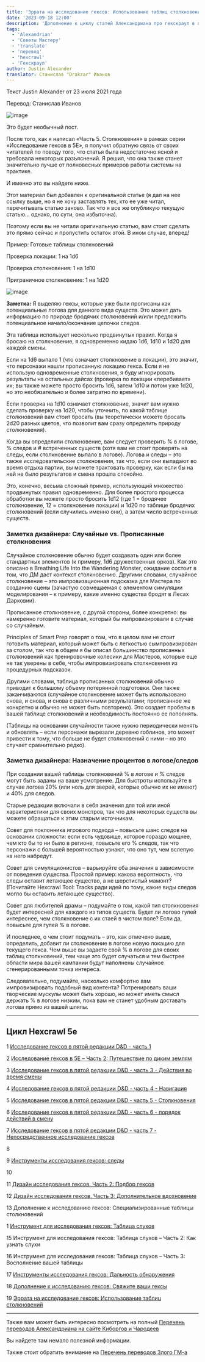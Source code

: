 ```yaml
---
title: 'Эррата на исследование гексов: Использование таблиц столкновений'
date: '2023-09-18 12:00'
description: 'Дополнение к циклу статей Александриана про гекскраул в пятой редакции D&D про использование таблиц столкновений #alexandrian #gmtips #hexcrawl'
tags:
  - 'Alexandrian'
  - 'Советы Мастеру'
  - 'translate'
  - 'перевод'
  - 'hexcrawl'
  - 'Гекскраул'
author: Justin Alexander
translator: Станислав "Drakzar" Иванов
---
```


Текст Justin Alexander от 23 июля 2021 года

Перевод: Станислав Иванов

![image](https://cyborgsandmages.com/images/hexcrawl-5e-random-encounter-tables-1.jpg)

Это будет необычный пост.

После того, как я написал «Часть 5. Столкновения» в рамках серии «Исследование гексов в 5E», я получил обратную связь от своих читателей по поводу того, что статья была недостаточно ясной и требовала некоторых разъяснений. Я решил, что она также станет значительно лучше от полновесных примеров работы системы на практике.

И именно это вы найдете ниже.

Этот материал был добавлен к оригинальной статье (я дал на нее ссылку выше, но я не хочу заставлять тех, кто ее уже читал, перечитывать статью заново. Так что я все же опубликую текущую статью… однако, по сути, она избыточна).

Поэтому если вы не читали оригинальную статью, вам стоит сделать это прямо сейчас и пропустить остаток этой. В ином случае, вперед!

Пример: Готовые таблицы столкновений

Проверка локации: 1 на 1d6

Проверка столкновения: 1 на 1d10

Приграничное столкновение: 1 на 1d20

![image](https://cyborgsandmages.com/images/hexcrawl-5e-random-encounter-tables-2.jpg)

**Заметка:** Я выделяю гексы, которые уже были прописаны как потенциальные логова для данного вида существ. Это может дать информацию по природе бродячих столкновений и/или предложить потенциальное начало/окончание цепочки следов.

Эта таблица использует несколько продвинутых правил. Когда я бросаю на столкновение, я одновременно кидаю 1d6, 1d10 и 1d20 для каждой смены.

Если на 1d6 выпало 1 (что означает столкновение в локации), это значит, что персонажи нашли прописанную локацию гекса. Если я не использую одновременные столкновения, я буду игнорировать результаты на остальных дайсах (проверка по локации «перебивает» их; вы также можете просто бросить 1d6, затем 1d10 и потом уже 1d20, но это необязательно и более затратно по времени).

Если проверка на 1d10 означает столкновение, значит вам нужно сделать проверку на 1d20, чтобы уточнить, по какой таблице столкновений вам стоит бросать (вы теоретически можете бросать 2d20 разных цветов, что позволит вам сразу определить природу столкновения).

Когда вы определили столкновение, вам следует проверить % в логове, % следов и # встреченных существ (хотя вам не стоит проверять на следы, если столкновение выпало в логове). Логова и следы – это также исследовательские столкновения, так что, если они выпадают во время отдыха партии, вы можете трактовать проверку, как если бы на ней не было результатов и смена прошла спокойно.

Это, конечно, весьма сложный пример, использующий множество продвинутых правил одновременно. Для более простого процесса обработки вы можете просто бросить 1d12 (где 1 = бродячее столкновение, 12 = столкновение локации) и 1d20 по таблице бродячих столкновений (если случились именно они), а затем число встреченных существ.

<Aside>

### Заметка дизайнера: Случайные vs. Прописанные столкновения

Случайное столкновение обычно будет создавать один или более стандартных элементов (к примеру, 1d6 дружественных орков). Как это описано в Breathing Life Into the Wandering Monster, ожидание состоит в том, что ДМ даст контекст столкновению. Другими словами, случайное столкновение – это импровизационная подсказка для Мастера по созданию сцены (зачастую совмещаемая с элементом симуляции моделирования – к примеру, какие именно существа бродят в Лесах Дарковии).

Прописанное столкновение, с другой стороны, более конкретно: вы намеренно готовите материал, который бы импровизировали в случае со случайным.

Principles of Smart Prep говорят о том, что в целом вам не стоит готовить материал, который может быть с легкостью сымпровизирован за столом, так что в общем я бы описал большинство прописанных столкновений как тренировочные колесики для Мастеров, которые еще не так уверены в себе, чтобы импровизировать столкновения из процедурных подсказок.

Другими словами, таблица прописанных столкновений обычно приводит к большому объему потерянной подготовки. Они также заканчиваются (случайное столкновение может быть использовано снова, и снова, и снова с различными результатами; прописанное же конкретно и обычно не может быть повторено). Это создает пробелы в вашей таблице столкновений и необходимость постоянно ее пополнять.

(Таблицы на основании случайности также нужно периодически менять и обновлять – если персонажи вырезали деревню гоблинов, это может привести к тому, что больше не будет столкновений с ними – но это случает сравнительно редко).

</Aside>

<Aside>

### Заметка дизайнера: Назначение процентов в логове/следов

При создании вашей таблицы столкновений % в логове и % следов могут быть заданы на ваше усмотрение. Для быстроты используйте в случае логова 20% (или ноль для зверей, которые обычно их не имеют) и 40% для следов.

Старые редакции включали в себя значения для той или иной характеристики для своих монстров, так что для некоторых существ вы можете обращаться к этим старым источникам.

</Aside>

Совет для поклонника игрового подхода – повысьте шанс следов на основании сложности: если есть чудовище, которое гораздо мощнее, чем кто бы то ни было в регионе, повысьте его % следов, так что персонажи с большей вероятностью узнают, что оно тут, чем вслепую на него набредут.

Совет для симуляционистов – варьируйте оба значения в зависимости от поведения существа. Простой пример: какова вероятность, что следы оставит летающее существо, а не шерстистый мамонт? (Почитайте Hexcrawl Tool: Tracks ради идей по тому, какие виды следов могло бы оставить летающее существо).

Совет для любителей драмы – подумайте о том, какой тип столкновения будет интересней для каждого из типов существ. Будет ли логово гулей интереснее, чем столкновение с их стаей в чистом поле? Если да, повысьте для гулей % в логове.

И последнее, о чем стоит подумать – это, как отмечено выше, определить, добавит ли столкновение в логове новую локацию для текущего гекса. Чем выше вы задаете свой % в логове для своих таблиц столкновений, тем чаще это будет случаться и тем быстрее области мира вашей кампании будут наполнены случайное сгенерированными точка интереса.

Следовательно, подумайте, насколько комфортно вам импровизировать подобный вид контента? Потренировать ваши творческие мускулы может быть хорошо, но может иметь смысл держать % в логове низким, пока вам не станет удобным доставать логова прямо из вашей шляпы.

---

## Цикл Hexcrawl 5e

1 [Исследование гексов в пятой редакции D&D - часть 1](https://cyborgsandmages.com/posts/translations/alexandrian-hexcrawl-5e-2)

2 [Исследование гексов в 5E – Часть 2: Путешествие по диким землям](https://cyborgsandmages.com/posts/translations/alexandrian-hexcrawl-5e-2)

3 [Исследование гексов в пятой редакции D&D - часть 3 - Действия во время смены](https://cyborgsandmages.com/posts/translations/alexandrian-hexcrawl-5e-3-watch-actions)

4 [Исследование гексов в пятой редакции D&D - часть 4 - Навигация](https://cyborgsandmages.com/posts/translations/alexandrian-hexcrawl-5e-4-navigation)

5 [Исследование гексов в пятой редакции D&D - часть 5 - Столкновения](https://cyborgsandmages.com/posts/translations/alexandrian-hexcrawl-5e-5-encounters)

6 [Исследование гексов в пятой редакции D&D - часть 6 - порядок действий в смену](https://cyborgsandmages.com/posts/translations/alexandrian-hexcrawl-5e-6-watch)

7 [Исследование гексов в пятой редакции D&D - часть 7 - Непосредственное исследование гексов](https://cyborgsandmages.com/posts/translations/alexandrian-hexcrawl-5e-7-hexploration)

8

9 [Инструменты исследования гексов: следы](https://cyborgsandmages.com/posts/translations/alexandrian-hexcrawl-5e-tools)

10

11 [Дизайн исследования гексов. Часть 2: Подбор гексов](https://cyborgsandmages.com/posts/translations/alexandrian-hexcrwal-5e-design-2-choice-of-hexes)

12 [Дизайн исследования гексов. Часть 3: Дополнительное вдохновение](https://cyborgsandmages.com/posts/translations/alexandrian-hexcrawl-5e-design-3-additional-inspiration)

13 Дополнение к исследованию гексов: Специализированные таблицы столкновений

1 [Инструмент для исследования гексов: Таблица слухов](https://cyborgsandmages.com/posts/translations/alexandrian-hexcrawl-5e-rumor-tables)

15 Инструмент для исследования гексов: Таблица слухов – Часть 2: Как узнать слухи

16 Инструмент для исследования гексов: Таблица слухов – Часть 3: Восполнение вашей таблицы

17 [Инструменты исследования гексов: Дальность обнаружения](https://cyborgsandmages.com/posts/translations/alexandrian-hexcrawl-5e-tools-distance)

18 [Дополнение к исследованию гексов: Свяжите ваши гексы](https://cyborgsandmages.com/posts/translations/alexandrian-hexcrawl-5e-link-hexes)

19 [Эррата на исследование гексов: Использование таблиц столкновений](https://cyborgsandmages.com/posts/translations/alexandrian-hexcrawl-5e-errata-random-encounters)

---

Также вам может быть интересно посмотреть на полный
[Перечень переводов Александриана на сайте Киборгов и Чародеев](https://cyborgsandmages.com/posts/translations/alexandrian-index)

Вы найдете там немало полезной информации.

Также стоит обратить внимание на [Перечень переводов Злого ГМ-а](https://cyborgsandmages.com/posts/translations/angrygm-index)
